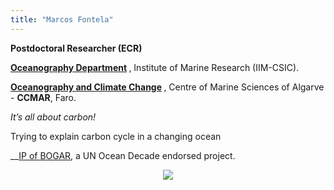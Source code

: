```yaml
---
title: "Marcos Fontela"
---
```


 __Postdoctoral Researcher (ECR)__ 
 
 __[Oceanography Department](https://www.iim.csic.es/en/research/all-groups/oceanic-processes-global-change){target="_blank"} __, Institute of Marine Research (IIM-CSIC). 
 
 __[Oceanography and Climate Change](https://ccmar.ualg.pt/group/oceanography-and-climate-change){target="_blank"} __, Centre of Marine Sciences of Algarve - __CCMAR__, Faro. 
 
*It's all about carbon!*

Trying to explain carbon cycle in a changing ocean

 __[IP of BOGAR](https://oceandecade.org/actions/ocean-observations-of-surface-waters-in-galicia-bogar/){target="_blank"}, a UN Ocean Decade endorsed project.
 
 
<p align="center">
![](MarcosFontela-sampling.jpeg)
</p>